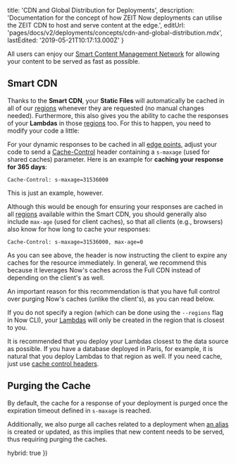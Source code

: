 
  title: 'CDN and Global Distribution for Deployments',
  description:
    'Documentation for the concept of how ZEIT Now deployments can utilise the ZEIT CDN to host and serve content at the edge.',
  editUrl: 'pages/docs/v2/deployments/concepts/cdn-and-global-distribution.mdx',
  lastEdited: '2019-05-21T10:17:13.000Z'
}

All users can enjoy our [Smart Content Management Network](/smart-cdn) for allowing your content to be served as fast as possible.

## Smart CDN

Thanks to the **Smart CDN**, your **Static Files** will automatically be cached in all of our [regions](/docs/v2/platform/regions-and-providers) whenever they are requested (no manual changes needed). Furthermore, this also gives you the ability to cache the responses of your **Lambdas** in those [regions](/docs/v2/platform/regions-and-providers) too. For this to happen, you need to modify your code a little:

For your dynamic responses to be cached in all [edge points](/docs/v2/platform/regions-and-providers), adjust your code to send a [Cache-Control](https://developer.mozilla.org/en-US/docs/Web/HTTP/Headers/Cache-Control) header containing a `s-maxage` (used for shared caches) parameter. Here is an example for **caching your response for 365 days**:

```
Cache-Control: s-maxage=31536000
```

This is just an example, however.

Although this would be enough for ensuring your responses are cached in all [regions](/docs/v2/platform/regions-and-providers) available within the Smart CDN, you should generally also include `max-age` (used for client caches), so that all clients (e.g., browsers) also know for how long to cache your responses:

```
Cache-Control: s-maxage=31536000, max-age=0
```

As you can see above, the header is now instructing the client to expire any caches for the resource immediately. In general, we recommend this because it leverages Now's caches across the Full CDN instead of depending on the client's as well.

An important reason for this recommendation is that you have full control over purging Now's caches (unlike the client's), as you can read below.

If you do not specify a region (which can be done using the `--regions` flag in Now CLI), your [Lambdas](/docs/v2/deployments/concepts/lambdas) will only be created in the region that is closest to you.

It is recommended that you deploy your Lambdas closest to the data source as possible. If you have a database deployed in Paris, for example, it is natural that you deploy Lambdas to that region as well. If you need cache, just use [cache control headers](/docs/v2/routing/caching).

## Purging the Cache

By default, the cache for a response of your deployment is purged once the expiration timeout defined in `s-maxage` is reached.

Additionally, we also purge all caches related to a deployment when [an alias](/docs/v2/domains-and-aliases/aliasing-a-deployment) is created or updated, as this implies that new content needs to be served, thus requiring purging the caches.

  hybrid: true
})
